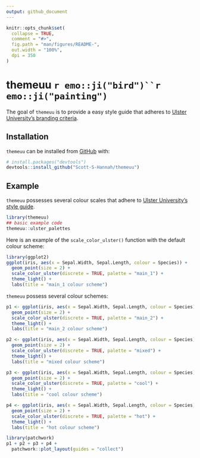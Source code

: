 ```yaml
---
output: github_document
---
```


<!-- README.md is generated from README.Rmd. Please edit that file -->

```r
knitr::opts_chunk$set(
  collapse = TRUE,
  comment = "#>",
  fig.path = "man/figures/README-",
  out.width = "100%",
  dpi = 350
)
```

# themeuu `r emo::ji("bird")``r emo::ji("painting")`

<!-- badges: start -->
<!-- badges: end -->

The goal of `themeuu` is to provide a easy style guide that adheres to [Ulster University's branding criteria](https://www.ulster.ac.uk/__data/assets/pdf_file/0008/391058/UU-Brand-Guidelines-April-2019.pdf). 

## Installation

`themeuu` can be installed from [GitHub](https://github.com/) with:

``` r
# install.packages("devtools")
devtools::install_github("Scott-S-Hannah/themeuu")
```
## Example

`themeuu` possesses several colour scales that adhere to [Ulster University's style guide](https://www.ulster.ac.uk/__data/assets/pdf_file/0008/391058/UU-Brand-Guidelines-April-2019.pdf). 

```r
library(themeuu)
## basic example code
themeuu::ulster_palettes

```

Here is an example of the `scale_color_ulster()` function with the default colour scheme:

```r
library(ggplot2)
ggplot(iris, aes(x = Sepal.Width, Sepal.Length, colour = Species)) +
  geom_point(size = 2) +
  scale_color_ulster(discrete = TRUE, palette = "main_1") +
  theme_light() +
  labs(title = "main_1 colour scheme")
```


`themeuu` possess several colour schemes:
```r
p1 <- ggplot(iris, aes(x = Sepal.Width, Sepal.Length, colour = Species)) +
  geom_point(size = 2) +
  scale_color_ulster(discrete = TRUE, palette = "main_2") +
  theme_light() +
  labs(title = "main_2 colour scheme")

p2 <- ggplot(iris, aes(x = Sepal.Width, Sepal.Length, colour = Species)) +
  geom_point(size = 2) +
  scale_color_ulster(discrete = TRUE, palette = "mixed") +
  theme_light() +
  labs(title = "mixed colour scheme")

p3 <- ggplot(iris, aes(x = Sepal.Width, Sepal.Length, colour = Species)) +
  geom_point(size = 2) +
  scale_color_ulster(discrete = TRUE, palette = "cool") +
  theme_light() +
  labs(title = "cool colour scheme")

p4 <- ggplot(iris, aes(x = Sepal.Width, Sepal.Length, colour = Species)) +
  geom_point(size = 2) +
  scale_color_ulster(discrete = TRUE, palette = "hot") +
  theme_light() +
  labs(title = "hot colour scheme")

library(patchwork)
p1 + p2 + p3 + p4 +
  patchwork::plot_layout(guides = "collect")
```

